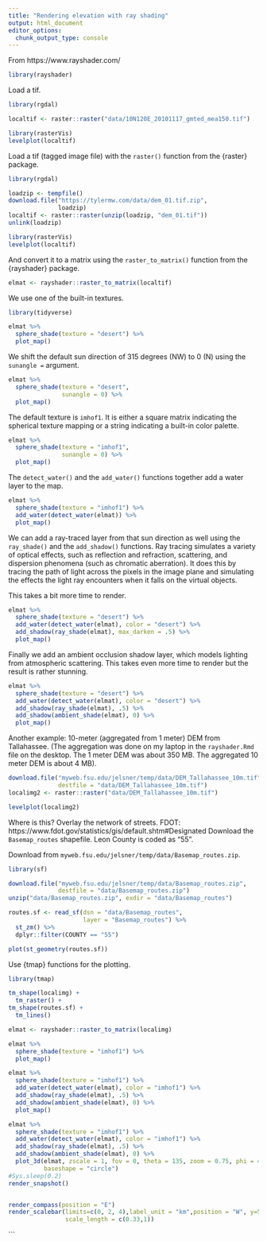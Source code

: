 ```yaml
---
title: "Rendering elevation with ray shading"
output: html_document
editor_options: 
  chunk_output_type: console
---
```


From https://www.rayshader.com/

```r
library(rayshader)
```

Load a tif.
```r
library(rgdal)

localtif <- raster::raster("data/10N120E_20101117_gmted_mea150.tif")

library(rasterVis)
levelplot(localtif)
```

Load a tif (tagged image file) with the `raster()` function from the {raster} package.
```r
library(rgdal)

loadzip <- tempfile() 
download.file("https://tylermw.com/data/dem_01.tif.zip",
              loadzip)
localtif <- raster::raster(unzip(loadzip, "dem_01.tif"))
unlink(loadzip)

library(rasterVis)
levelplot(localtif)
```

And convert it to a matrix using the `raster_to_matrix()` function from the {rayshader} package.
```r
elmat <- rayshader::raster_to_matrix(localtif)
```

We use one of the built-in textures.
```r
library(tidyverse)

elmat %>%
  sphere_shade(texture = "desert") %>%
  plot_map()
```

We shift the default sun direction of 315 degrees (NW) to 0 (N) using the `sunangle =` argument.
```r
elmat %>%
  sphere_shade(texture = "desert",
               sunangle = 0) %>%
  plot_map()
```

The default texture is `imhof1`. It is either a square matrix indicating the spherical texture mapping or a string indicating a built-in color palette.
```r
elmat %>%
  sphere_shade(texture = "imhof1",
               sunangle = 0) %>%
  plot_map()
```

The `detect_water()` and the `add_water()` functions together add a water layer to the map.
```r
elmat %>%
  sphere_shade(texture = "imhof1") %>%
  add_water(detect_water(elmat)) %>%
  plot_map()
```

We can add a ray-traced layer from that sun direction as well using the `ray_shade()` and the `add_shadow()` functions. Ray tracing simulates a variety of optical effects, such as reflection and refraction, scattering, and dispersion phenomena (such as chromatic aberration). It does this by tracing the path of light across the pixels in the image plane and simulating the effects the light ray encounters when it falls on the virtual objects. 

This takes a bit more time to render.
```r
elmat %>%
  sphere_shade(texture = "desert") %>%
  add_water(detect_water(elmat), color = "desert") %>%
  add_shadow(ray_shade(elmat), max_darken = .5) %>%
  plot_map()
```

Finally we add an ambient occlusion shadow layer, which models lighting from atmospheric scattering. This takes even more time to render but the result is rather stunning.
```r
elmat %>%
  sphere_shade(texture = "desert") %>%
  add_water(detect_water(elmat), color = "desert") %>%
  add_shadow(ray_shade(elmat), .5) %>%
  add_shadow(ambient_shade(elmat), 0) %>%
  plot_map()
```

Another example: 10-meter (aggregated from 1 meter) DEM from Tallahassee. (The aggregation was done on my laptop in the `rayshader.Rmd` file on the desktop. The 1 meter DEM was about 350 MB. The aggregated 10 meter DEM is about 4 MB).
```r
download.file("myweb.fsu.edu/jelsner/temp/data/DEM_Tallahassee_10m.tif", 
              destfile = "data/DEM_Tallahassee_10m.tif")
localimg2 <- raster::raster("data/DEM_Tallahassee_10m.tif")

levelplot(localimg2)
```

Where is this? Overlay the network of streets. FDOT: https://www.fdot.gov/statistics/gis/default.shtm#Designated Download the `Basemap_routes` shapefile. Leon County is coded as "55".

Download from `myweb.fsu.edu/jelsner/temp/data/Basemap_routes.zip`.
```r
library(sf)

download.file("myweb.fsu.edu/jelsner/temp/data/Basemap_routes.zip",
              destfile = "data/Basemap_routes.zip")
unzip("data/Basemap_routes.zip", exdir = "data/Basemap_routes")

routes.sf <- read_sf(dsn = "data/Basemap_routes", 
                     layer = "Basemap_routes") %>%
  st_zm() %>%
  dplyr::filter(COUNTY == "55")

plot(st_geometry(routes.sf))
```

Use {tmap} functions for the plotting.
```r
library(tmap)

tm_shape(localimg) +
  tm_raster() +
tm_shape(routes.sf) +
  tm_lines()
```

```r
elmat <- rayshader::raster_to_matrix(localimg)

elmat %>%
  sphere_shade(texture = "imhof1") %>%
  plot_map()

elmat %>%
  sphere_shade(texture = "imhof1") %>%
  add_water(detect_water(elmat), color = "imhof1") %>%
  add_shadow(ray_shade(elmat), .5) %>%
  add_shadow(ambient_shade(elmat), 0) %>%
  plot_map()
```

```r
elmat %>%
  sphere_shade(texture = "imhof1") %>%
  add_water(detect_water(elmat), color = "imhof1") %>%
  add_shadow(ray_shade(elmat), .5) %>%
  add_shadow(ambient_shade(elmat), 0) %>%
  plot_3d(elmat, zscale = 1, fov = 0, theta = 135, zoom = 0.75, phi = 45, windowsize = c(1000, 800),
          baseshape = "circle")
#Sys.sleep(0.2)
render_snapshot()


render_compass(position = "E")
render_scalebar(limits=c(0, 2, 4),label_unit = "km",position = "W", y=50,
                scale_length = c(0.33,1))
```

```